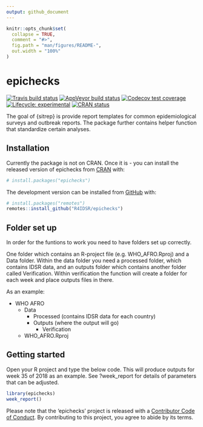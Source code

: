 ```yaml
---
output: github_document
---
```


<!-- README.md is generated from README.Rmd. Please edit that file -->

```r
knitr::opts_chunk$set(
  collapse = TRUE,
  comment = "#>",
  fig.path = "man/figures/README-",
  out.width = "100%"
)
```

# epichecks

<!-- badges: start -->
[![Travis build status](https://travis-ci.org/R4IDSR/epichecks.svg?branch=master)](https://travis-ci.org/R4IDSR/epichecks)
[![AppVeyor build status](https://ci.appveyor.com/api/projects/status/github/R4IDSR/epichecks?branch=master&svg=true)](https://ci.appveyor.com/project/R4IDSR/epichecks)
[![Codecov test coverage](https://codecov.io/gh/R4IDSR/epichecks/branch/master/graph/badge.svg)](https://codecov.io/gh/R4IDSR/epichecks?branch=master)
[![Lifecycle: experimental](https://img.shields.io/badge/lifecycle-experimental-orange.svg)](https://www.tidyverse.org/lifecycle/#experimental)
[![CRAN status](https://www.r-pkg.org/badges/version/epichecks)](https://CRAN.R-project.org/package=epichecks)
<!-- badges: end -->

The goal of {sitrep} is provide report templates for common epidemiological
surveys and outbreak reports. The package further contains helper function that
standardize certain analyses. 


## Installation

Currently the package is not on CRAN. 
Once it is - you can install the released version of epichecks from [CRAN](https://CRAN.R-project.org) with:

``` r
# install.packages("epichecks")
```

The development version can be installed from [GitHub](https://github.com/) with:

``` r
# install.packages("remotes")
remotes::install_github("R4IDSR/epichecks")
```
## Folder set up 

In order for the funtions to work you need to have folders set up correctly. 

One folder which contains an R-project file (e.g. WHO_AFRO.Rproj) and a Data folder. 
Within the data folder you need a processed folder, which contains IDSR data,
and an outputs folder which contains another folder called Verification. 
Within verification the function will create a folder for each week and place
outputs files in there. 

As an example: 

* WHO AFRO
   + Data
      + Processed (contains IDSR data for each country) 
      + Outputs  (where the output will go) 
        + Verification
   + WHO_AFRO.Rproj
      

## Getting started 

Open your R project and type the below code. 
This will produce outputs for week 35 of 2018 as an example. 
See ?week_report for details of parameters that can be adjusted. 

``` r
library(epichecks)
week_report()
```




Please note that the 'epichecks' project is released with a
[Contributor Code of Conduct](.github/CODE_OF_CONDUCT.md).
By contributing to this project, you agree to abide by its terms.



